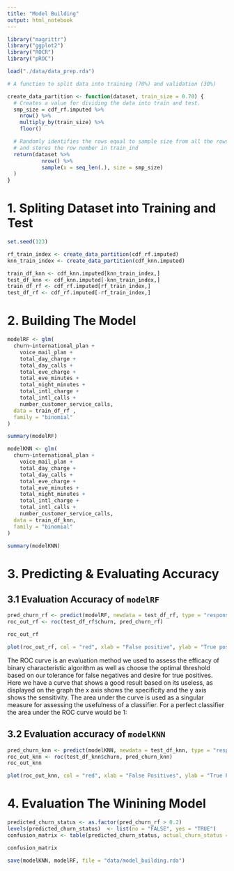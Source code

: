 ```yaml
---
title: "Model Building"
output: html_notebook
---
```


```r
library("magrittr")
library("ggplot2")
library("ROCR")
library("pROC")
```

```r
load("./data/data_prep.rda")
```

```r
# A function to split data into training (70%) and validation (30%)

create_data_partition <- function(dataset, train_size = 0.70) {
  # Creates a value for dividing the data into train and test.
  smp_size = cdf_rf.imputed %>%
    nrow() %>%
    multiply_by(train_size) %>%
    floor()

  # Randomly identifies the rows equal to sample size from all the rows of dataset dataset
  # and stores the row number in train_ind
  return(dataset %>%
           nrow() %>%
           sample(x = seq_len(.), size = smp_size)
  )
}
```

# 1. Spliting Dataset into Training and Test

```r
set.seed(123)

rf_train_index <- create_data_partition(cdf_rf.imputed)
knn_train_index <- create_data_partition(cdf_knn.imputed)

train_df_knn <- cdf_knn.imputed[knn_train_index,]
test_df_knn <- cdf_knn.imputed[-knn_train_index,]
train_df_rf <- cdf_rf.imputed[rf_train_index,]
test_df_rf <- cdf_rf.imputed[-rf_train_index,]
```

# 2. Building The Model
```r
modelRF <- glm(
  churn~international_plan +
    voice_mail_plan +
    total_day_charge +
    total_day_calls +
    total_eve_charge +
    total_eve_minutes +
    total_night_minutes +
    total_intl_charge +
    total_intl_calls +
    number_customer_service_calls,
  data = train_df_rf ,
  family = "binomial"
)

summary(modelRF)
```


```r
modelKNN <- glm(
  churn~international_plan +
    voice_mail_plan +
    total_day_charge +
    total_day_calls +
    total_eve_charge +
    total_eve_minutes +
    total_night_minutes +
    total_intl_charge +
    total_intl_calls +
    number_customer_service_calls,
  data = train_df_knn,
  family = "binomial"
)

summary(modelKNN)
```

# 3. Predicting & Evaluating Accuracy

## 3.1 Evaluation Accuracy of `modelRF`

```r
pred_churn_rf <- predict(modelRF, newdata = test_df_rf, type = "response")
roc_out_rf <- roc(test_df_rf$churn, pred_churn_rf)

roc_out_rf
```

```r
plot(roc_out_rf, col = "red", xlab = "False positive", ylab = "True positive")
```

The ROC curve is an evaluation method we used to assess the efficacy of binary characteristic algorithm as well as choose the optimal threshold based on our tolerance for false negatives and desire for true positives. Here we have a curve that shows a good result based on its useless, as displayed on the graph the x axis shows the specificity and the y axis shows the sensitivity. The area under the curve is used as a singular measure for assessing the usefulness of a classifier. For a perfect classifier the area under the ROC curve would be 1:


## 3.2 Evaluation accuracy of `modelKNN`
```r
pred_churn_knn <- predict(modelKNN, newdata = test_df_knn, type = "response")
roc_out_knn <- roc(test_df_knn$churn, pred_churn_knn)
roc_out_knn
```

```r
plot(roc_out_knn, col = "red", xlab = "False Positives", ylab = "True Positives")
```

# 4. Evaluation The Winining Model

```r
predicted_churn_status <- as.factor(pred_churn_rf > 0.2)
levels(predicted_churn_status)  <- list(no = "FALSE", yes = "TRUE")
confusion_matrix <- table(predicted_churn_status, actual_churn_status = test_df_rf$churn)

confusion_matrix
```

```r
save(modelKNN, modelRF, file = "data/model_building.rda")
```
